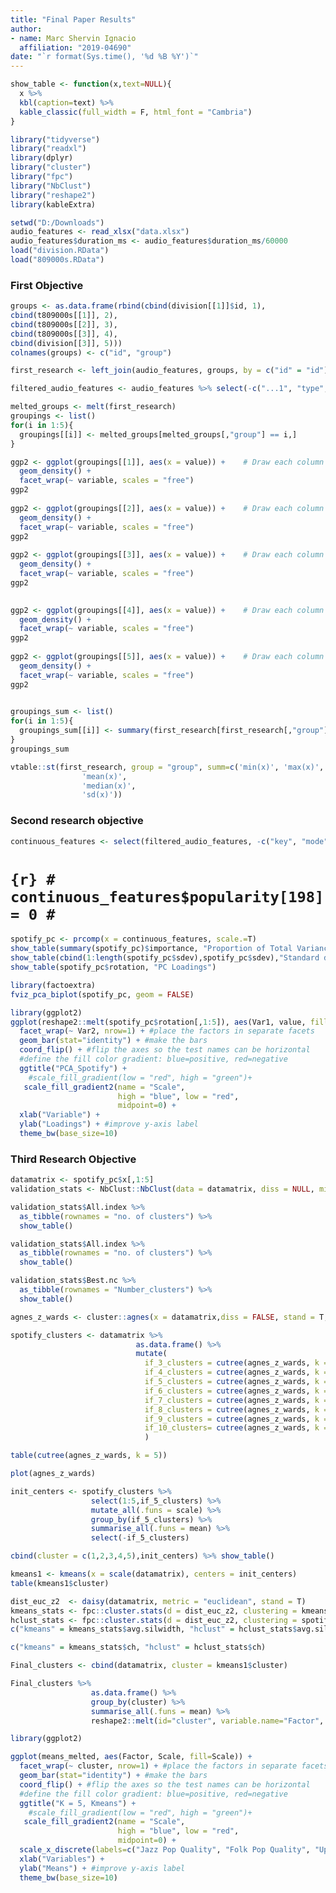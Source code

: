 ```yaml
---
title: "Final Paper Results"
author:
- name: Marc Shervin Ignacio
  affiliation: "2019-04690"
date: "`r format(Sys.time(), '%d %B %Y')`"
---
```

```r
show_table <- function(x,text=NULL){
  x %>%
  kbl(caption=text) %>%
  kable_classic(full_width = F, html_font = "Cambria")
}
```
```r
library("tidyverse")
library("readxl")
library(dplyr)
library("cluster")
library("fpc")
library("NbClust")
library("reshape2")
library(kableExtra)
```

```r
setwd("D:/Downloads")
audio_features <- read_xlsx("data.xlsx")
audio_features$duration_ms <- audio_features$duration_ms/60000
load("division.RData")
load("809000s.RData")
```
### First Objective
```r
groups <- as.data.frame(rbind(cbind(division[[1]]$id, 1),
cbind(t809000s[[1]], 2),
cbind(t809000s[[2]], 3),
cbind(t809000s[[3]], 4),
cbind(division[[3]], 5)))
colnames(groups) <- c("id", "group")
```

```r
first_research <- left_join(audio_features, groups, by = c("id" = "id")) %>% select(-c("...1", "type", "id", "uri", "track_href", "analysis_url", "track.name" , "popularity" ))
```

```r
filtered_audio_features <- audio_features %>% select(-c("...1", "type", "id", "uri", "track_href", "analysis_url", "track.name" , "popularity" ))
```

```r
melted_groups <- melt(first_research)
groupings <- list()
for(i in 1:5){
  groupings[[i]] <- melted_groups[melted_groups[,"group"] == i,]
}

ggp2 <- ggplot(groupings[[1]], aes(x = value)) +    # Draw each column as density
  geom_density() + 
  facet_wrap(~ variable, scales = "free")
ggp2
  
ggp2 <- ggplot(groupings[[2]], aes(x = value)) +    # Draw each column as density
  geom_density() + 
  facet_wrap(~ variable, scales = "free")
ggp2
  
ggp2 <- ggplot(groupings[[3]], aes(x = value)) +    # Draw each column as density
  geom_density() + 
  facet_wrap(~ variable, scales = "free")
ggp2
  

ggp2 <- ggplot(groupings[[4]], aes(x = value)) +    # Draw each column as density
  geom_density() + 
  facet_wrap(~ variable, scales = "free")
ggp2
  
ggp2 <- ggplot(groupings[[5]], aes(x = value)) +    # Draw each column as density
  geom_density() + 
  facet_wrap(~ variable, scales = "free")
ggp2
  

```

```r
groupings_sum <- list()
for(i in 1:5){
  groupings_sum[[i]] <- summary(first_research[first_research[,"group"] == i,])
}
groupings_sum
```
```r
vtable::st(first_research, group = "group", summ=c('min(x)', 'max(x)',
                'mean(x)',
                'median(x)',
                'sd(x)'))
```

### Second research objective
```r
continuous_features <- select(filtered_audio_features, -c("key", "mode", "time_signature"))
```
# ```{r}
# continuous_features$popularity[198] = 0
# ```

```r
spotify_pc <- prcomp(x = continuous_features, scale.=T)
show_table(summary(spotify_pc)$importance, "Proportion of Total Variance retained per PC")
show_table(cbind(1:length(spotify_pc$sdev),spotify_pc$sdev),"Standard deviation of components")
show_table(spotify_pc$rotation, "PC Loadings")
```
```r
library(factoextra)
fviz_pca_biplot(spotify_pc, geom = FALSE)
```

```r
library(ggplot2)
ggplot(reshape2::melt(spotify_pc$rotation[,1:5]), aes(Var1, value, fill=value)) + 
  facet_wrap(~ Var2, nrow=1) + #place the factors in separate facets
  geom_bar(stat="identity") + #make the bars
  coord_flip() + #flip the axes so the test names can be horizontal  
  #define the fill color gradient: blue=positive, red=negative
  ggtitle("PCA_Spotify") +
    #scale_fill_gradient(low = "red", high = "green")+
   scale_fill_gradient2(name = "Scale", 
                        high = "blue", low = "red", 
                        midpoint=0) +
  xlab("Variable") +
  ylab("Loadings") + #improve y-axis label
  theme_bw(base_size=10)
```


### Third Research Objective
```r
datamatrix <- spotify_pc$x[,1:5]
validation_stats <- NbClust::NbClust(data = datamatrix, diss = NULL, min.nc = 2, max.nc = 10, method = "ward.D")
```

```r
validation_stats$All.index %>%
  as_tibble(rownames = "no. of clusters") %>%
  show_table()
```

```r
validation_stats$All.index %>%
  as_tibble(rownames = "no. of clusters") %>%
  show_table()
```
```r
validation_stats$Best.nc %>%
  as_tibble(rownames = "Number_clusters") %>%
  show_table()
```

```r
agnes_z_wards <- cluster::agnes(x = datamatrix,diss = FALSE, stand = T, method = "ward")

spotify_clusters <- datamatrix %>%
                            as.data.frame() %>%
                            mutate(
                              if_3_clusters = cutree(agnes_z_wards, k = 3),
                              if_4_clusters = cutree(agnes_z_wards, k = 4),
                              if_5_clusters = cutree(agnes_z_wards, k = 5),
                              if_6_clusters = cutree(agnes_z_wards, k = 6),
                              if_7_clusters = cutree(agnes_z_wards, k = 7),
                              if_8_clusters = cutree(agnes_z_wards, k = 8),
                              if_9_clusters = cutree(agnes_z_wards, k = 9),
                              if_10_clusters= cutree(agnes_z_wards, k = 10) 
                              )
```


```r
table(cutree(agnes_z_wards, k = 5))
```


```r
plot(agnes_z_wards)
```



```r
init_centers <- spotify_clusters %>%
                  select(1:5,if_5_clusters) %>%
                  mutate_all(.funs = scale) %>%
                  group_by(if_5_clusters) %>%
                  summarise_all(.funs = mean) %>%
                  select(-if_5_clusters)
```

```r
cbind(cluster = c(1,2,3,4,5),init_centers) %>% show_table()
```


```r
kmeans1 <- kmeans(x = scale(datamatrix), centers = init_centers)
table(kmeans1$cluster)
```

```r
dist_euc_z2  <- daisy(datamatrix, metric = "euclidean", stand = T)
kmeans_stats <- fpc::cluster.stats(d = dist_euc_z2, clustering = kmeans1$cluster)
hclust_stats <- fpc::cluster.stats(d = dist_euc_z2, clustering = spotify_clusters$if_3_clusters)
c("kmeans" = kmeans_stats$avg.silwidth, "hclust" = hclust_stats$avg.silwidth)
```

```r
c("kmeans" = kmeans_stats$ch, "hclust" = hclust_stats$ch)
```

```r
Final_clusters <- cbind(datamatrix, cluster = kmeans1$cluster)
```


```r
Final_clusters %>%
                  as.data.frame() %>%
                  group_by(cluster) %>%
                  summarise_all(.funs = mean) %>%
                  reshape2::melt(id="cluster", variable.name="Factor", value.name="Scale") -> means_melted
```


```r
library(ggplot2)

ggplot(means_melted, aes(Factor, Scale, fill=Scale)) + 
  facet_wrap(~ cluster, nrow=1) + #place the factors in separate facets
  geom_bar(stat="identity") + #make the bars
  coord_flip() + #flip the axes so the test names can be horizontal  
  #define the fill color gradient: blue=positive, red=negative
  ggtitle("K = 5, Kmeans") +
    #scale_fill_gradient(low = "red", high = "green")+
   scale_fill_gradient2(name = "Scale", 
                        high = "blue", low = "red", 
                        midpoint=0) +
  scale_x_discrete(labels=c("Jazz Pop Quality", "Folk Pop Quality", "Upbeat Pop-Rock Quality", "Ballad Quality", "Rock Ballad Quality")) +
  xlab("Variables") +
  ylab("Means") + #improve y-axis label
  theme_bw(base_size=10)
```
